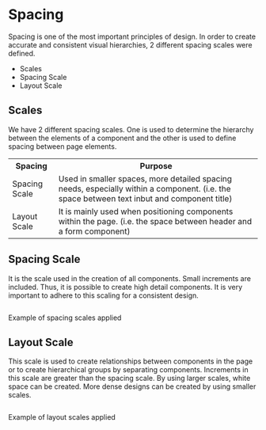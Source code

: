 <div class="main">
  <div class="title-wrapper">
    <h1 class="title">Spacing</h1>
  </div>
  <div class="intro">
    <p>
      Spacing is one of the most important principles of design. In order to create accurate and consistent visual
      hierarchies, 2 different spacing scales were defined.
    </p>
    <ul>
      <li>Scales</li>
      <li>Spacing Scale</li>
      <li>Layout Scale</li>
    </ul>
  </div>
  <div class="overview">
    <h2>Scales</h2>
    <p>
      We have 2 different spacing scales. One is used to determine the hierarchy between the elements of a component and
      the other is used to define spacing between page elements.
    </p>
  </div>
  <div>
    <table>
      <tr>
        <th>Spacing</th>
        <th>Purpose</th>
      </tr>
      <tr>
        <td>Spacing Scale</td>
        <td>
          Used in smaller spaces, more detailed spacing needs, especially within a component. (i.e. the space between
          text inbut and component title)
        </td>
      </tr>
      <tr>
        <td>Layout Scale</td>
        <td>
          It is mainly used when positioning components within the page. (i.e. the space between header and a form
          component)
        </td>
      </tr>
    </table>
  </div>
  <div>
    <h2>Spacing Scale</h2>
    <p>
      It is the scale used in the creation of all components. Small increments are included. Thus, it is possible to
      create high detail components. It is very important to adhere to this scaling for a consistent design.
    </p>
    <img src="../assets/img/docs_spacing_1t.png" alt=""/>
  </div>
  <div>
    <img src="../assets/img/docs_spacing_1.png" alt=""/>
    <p>Example of spacing scales applied</p>
  </div>
  <div>
    <h2>Layout Scale</h2>
    <p>
      This scale is used to create relationships between components in the page or to create hierarchical groups by
      separating components. Increments in this scale are greater than the spacing scale. By using larger scales, white
      space can be created. More dense designs can be created by using smaller scales.
    </p>
    <img src="../assets/img/docs_spacing_3.png" alt=""/>
  </div>
  <div>
    <img src="../assets/img/docs_spacing_2.png" alt=""/>
  </div>
  <div>
    <img src="../assets/img/docs_spacing_4.png" alt=""/>
    <p>Example of layout scales applied</p>
  </div>
</div>
